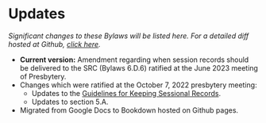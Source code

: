 # Updates {-}

*Significant changes to these Bylaws will be listed here. For a detailed diff hosted at Github, [click here](https://github.com/Evangel-Presbytery/evangel-bylaws).*

* **Current version:** Amendment regarding when session records should be delivered to the SRC (Bylaws 6.D.6) ratified at the June 2023 meeting of Presbytery.
* Changes which were ratified at the October 7, 2022 presbytery meeting:
  * Updates to the [Guidelines for Keeping Sessional Records](https://bylaws.evangelpresbytery.com/bylaws.html#appendix-1-guidelines-for-keeping-sessional-records).
  * Updates to section 5.A.
* Migrated from Google Docs to Bookdown hosted on Github pages.
